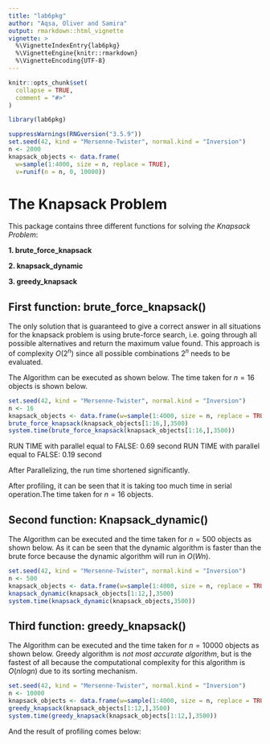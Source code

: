 ```yaml
---
title: "lab6pkg"
author: "Aqsa, Oliver and Samira"
output: rmarkdown::html_vignette
vignette: >
  %\VignetteIndexEntry{lab6pkg}
  %\VignetteEngine{knitr::rmarkdown}
  %\VignetteEncoding{UTF-8}
---
```


```r
knitr::opts_chunk$set(
  collapse = TRUE,
  comment = "#>"
)
```

```r
library(lab6pkg)
```


```r
suppressWarnings(RNGversion("3.5.9"))
set.seed(42, kind = "Mersenne-Twister", normal.kind = "Inversion")
n <- 2000
knapsack_objects <- data.frame(
  w=sample(1:4000, size = n, replace = TRUE),
  v=runif(n = n, 0, 10000))
```

# **The Knapsack Problem**

This package contains three different functions for solving _the Knapsack Problem_:

**1. brute_force_knapsack**

**2. knapsack_dynamic**

**3. greedy_knapsack**

## First function: **brute_force_knapsack()**

The only solution that is guaranteed to give a correct answer in all situations for the knapsack problem is using brute-force search, i.e. going through all possible alternatives and return the maximum value found. This approach is of complexity $O(2^n)$ since all possible combinations $2^n$ needs to be evaluated.


The Algorithm can be executed as shown below. The time taken for $n=16$ objects is shown below.

```r
set.seed(42, kind = "Mersenne-Twister", normal.kind = "Inversion")
n <- 16
knapsack_objects <- data.frame(w=sample(1:4000, size = n, replace = TRUE),v=runif(n = n, 0, 10000))
brute_force_knapsack(knapsack_objects[1:16,],3500)
system.time(brute_force_knapsack(knapsack_objects[1:16,],3500))
```
RUN TIME with parallel equal to FALSE: 0.69 second
RUN TIME with parallel equal to FALSE: 0.19 second

<p> After Parallelizing, the run time shortened significantly.
 
<p> After profiling, it can be seen that it is taking too much time in serial operation.The time taken for $n=16$ objects.

<!-- <<<<<<< HEAD -->
<!-- ```{r ,include=FALSE} -->
<!-- devtools::install_github("hadley/lineprof") -->
<!-- library(lineprof) -->
<!-- #Put your source path below: -->
<!-- source('~/R assignments/lab6/LAB6/R/brute_force_knapsack.R', echo=TRUE) -->
<!-- b <- lineprof(brute_force_knapsack()) -->
<!-- summary(b) -->

<!-- ``` -->

<!-- ```{r profilingb, echo=FALSE} -->

<!-- summary(b) -->
<!-- ``` -->
<!-- ======= -->

<!-- >>>>>>> 55b6653d07955bc1a7262af1d735c50366e5eb96 -->

## Second function: **Knapsack_dynamic()**
<p> The Algorithm can be executed and the time taken for $n=500$ objects as shown below. As it can be seen that the dynamic algorithm is faster than the brute force because the dynamic algorithm will run in $O(Wn)$.

```r
set.seed(42, kind = "Mersenne-Twister", normal.kind = "Inversion")
n <- 500
knapsack_objects <- data.frame(w=sample(1:4000, size = n, replace = TRUE),v=runif(n = n, 0, 10000))
knapsack_dynamic(knapsack_objects[1:12,],3500)
system.time(knapsack_dynamic(knapsack_objects,3500))

```

<!-- And the result of profiling comes below: -->
<!-- ```{r ,include=FALSE} -->
<!-- #devtools::install_github("hadley/lineprof") -->
<!-- library(lineprof) -->
<!-- source('~/R assignments/lab6/LAB6/R/knapsack_dynamic.R', echo=TRUE) -->
<!-- d <- lineprof(knapsack_dynamic()) -->
<!-- summary(d) -->
<!-- ``` -->

<!-- ```{r profilingd, echo=FALSE} -->

<!-- summary(d) -->
<!-- ``` -->

## Third function: **greedy_knapsack()**
<p> The Algorithm can be executed and the time taken for $n=10000$ objects as shown below. Greedy algorithm is _not most accurate algorithm_, but is the fastest of all because the computational complexity for this algorithm is $O(nlogn)$ due to its sorting mechanism.  

```r
set.seed(42, kind = "Mersenne-Twister", normal.kind = "Inversion")
n <- 10000
knapsack_objects <- data.frame(w=sample(1:4000, size = n, replace = TRUE),v=runif(n = n, 0, 10000))
greedy_knapsack(knapsack_objects[1:12,],3500)
system.time(greedy_knapsack(knapsack_objects[1:12,],3500))
```

And the result of profiling comes below:

<!-- ```{r ,include=FALSE} -->
<!-- #devtools::install_github("hadley/lineprof") -->
<!-- library(lineprof) -->
<!-- source('~/R assignments/lab6/LAB6/R/greedy_knapsack.R', echo=TRUE) -->
<!-- g <- lineprof(greedy_knapsack()) -->
<!-- summary(g) -->
<!-- ``` -->

<!-- ```{r profilingg, echo=FALSE} -->

<!--  summary(g) -->
<!-- ``` -->